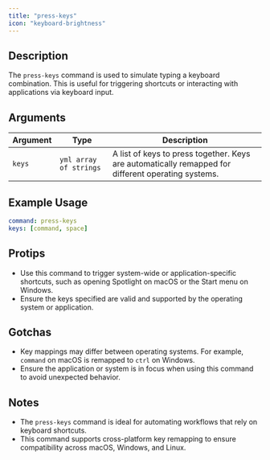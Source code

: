 ```yaml
---
title: "press-keys"
icon: "keyboard-brightness"
---
```


## Description
The `press-keys` command is used to simulate typing a keyboard combination. This is useful for triggering shortcuts or interacting with applications via keyboard input.

## Arguments
| Argument | Type                | Description                                                                 |
|----------|---------------------|-----------------------------------------------------------------------------|
| `keys`   | `yml array of strings` | A list of keys to press together. Keys are automatically remapped for different operating systems. |

## Example Usage
```yaml
command: press-keys
keys: [command, space]
```

## Protips
- Use this command to trigger system-wide or application-specific shortcuts, such as opening Spotlight on macOS or the Start menu on Windows.
- Ensure the keys specified are valid and supported by the operating system or application.

## Gotchas
- Key mappings may differ between operating systems. For example, `command` on macOS is remapped to `ctrl` on Windows.
- Ensure the application or system is in focus when using this command to avoid unexpected behavior.

## Notes
- The `press-keys` command is ideal for automating workflows that rely on keyboard shortcuts.
- This command supports cross-platform key remapping to ensure compatibility across macOS, Windows, and Linux.
```
